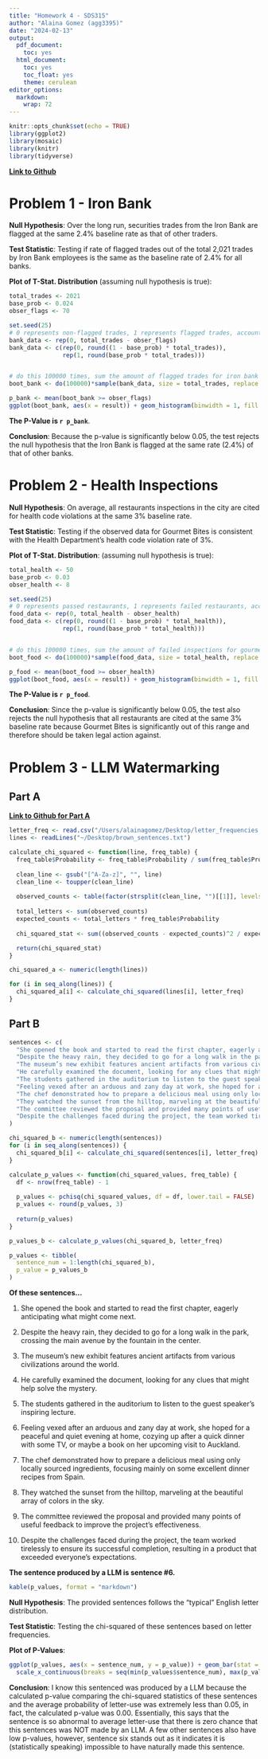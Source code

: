 ```yaml
---
title: "Homework 4 - SDS315"
author: "Alaina Gomez (agg3395)"
date: "2024-02-13"
output:
  pdf_document:
    toc: yes
  html_document:
    toc: yes
    toc_float: yes
    theme: cerulean
editor_options: 
  markdown: 
    wrap: 72
---
```


```r
knitr::opts_chunk$set(echo = TRUE)
library(ggplot2)
library(mosaic)
library(knitr)
library(tidyverse)
```

\newpage

[**Link to Github**](https://github.com/AlainaGomez/Homework-5---SDS315)

# Problem 1 - Iron Bank

**Null Hypothesis**: Over the long run, securities trades from the Iron
Bank are flagged at the same 2.4% baseline rate as that of other
traders.

**Test Statistic**: Testing if rate of flagged trades out of the total
2,021 trades by Iron Bank employees is the same as the baseline rate of
2.4% for all banks.

**Plot of T-Stat. Distribution** (assuming null hypothesis is true):

```r
total_trades <- 2021
base_prob <- 0.024
obser_flags <- 70

set.seed(25)
# 0 represents non-flagged trades, 1 represents flagged trades, account for baseline probability
bank_data <- rep(0, total_trades - obser_flags)
bank_data <- c(rep(0, round((1 - base_prob) * total_trades)), 
               rep(1, round(base_prob * total_trades)))


# do this 100000 times, sum the amount of flagged trades for iron bank
boot_bank <- do(100000)*sample(bank_data, size = total_trades, replace = TRUE) %>% sum()
```

```r
p_bank <- mean(boot_bank >= obser_flags)
ggplot(boot_bank, aes(x = result)) + geom_histogram(binwidth = 1, fill = "grey", color = "black") + theme_minimal() + labs(x = "Flagged Trades", y = "Count", title = "Bootstrapped Distribution of Flagged Trades (Iron Bank)") +  geom_vline(xintercept = 70, linetype = "dashed", color = "black")
```

**The P-Value is `r p_bank`**.

**Conclusion**: Because the p-value is significantly below 0.05, the
test rejects the null hypothesis that the Iron Bank is flagged at the
same rate (2.4%) of that of other banks.

\newpage

# Problem 2 - Health Inspections

**Null Hypothesis**: On average, all restaurants inspections in the city
are cited for health code violations at the same 3% baseline rate.

**Test Statistic**: Testing if the observed data for Gourmet Bites is
consistent with the Health Department's health code violation rate of
3%.

**Plot of T-Stat. Distribution**: (assuming null hypothesis is true):

```r
total_health <- 50
base_prob <- 0.03
obser_health <- 8

set.seed(25)
# 0 represents passed restaurants, 1 represents failed restaurants, accounting for baseline probability
food_data <- rep(0, total_health - obser_health)
food_data <- c(rep(0, round((1 - base_prob) * total_health)), 
               rep(1, round(base_prob * total_health)))


# do this 100000 times, sum the amount of failed inspections for gourmet bites
boot_food <- do(100000)*sample(food_data, size = total_health, replace = TRUE) %>% sum()
```

```r
p_food <- mean(boot_food >= obser_health)
ggplot(boot_food, aes(x = result)) + geom_histogram(binwidth = 1, fill = "grey", color = "black") + theme_minimal() + geom_vline(xintercept = 8, linetype = "dashed", color = "black") + labs(x = "Number of Health Code Violations", y = "Count", title = "Bootstrapped Distribution of Health Code Violations (Gourmet Bites)")
```

**The P-Value is `r p_food`**.

**Conclusion**: Since the p-value is significantly below 0.05, the test
also rejects the null hypothesis that all restaurants are cited at the
same 3% baseline rate because Gourmet Bites is significantly out of this
range and therefore should be taken legal action against.

\newpage

# Problem 3 - LLM Watermarking

## Part A

[**Link to Github for Part A**](https://github.com/AlainaGomez/Homework-5---SDS315)

```r
letter_freq <- read.csv("/Users/alainagomez/Desktop/letter_frequencies.csv")
lines <- readLines("~/Desktop/brown_sentences.txt")

calculate_chi_squared <- function(line, freq_table) {
  freq_table$Probability <- freq_table$Probability / sum(freq_table$Probability)
  
  clean_line <- gsub("[^A-Za-z]", "", line)
  clean_line <- toupper(clean_line)
  
  observed_counts <- table(factor(strsplit(clean_line, "")[[1]], levels = freq_table$Letter))
  
  total_letters <- sum(observed_counts)
  expected_counts <- total_letters * freq_table$Probability
  
  chi_squared_stat <- sum((observed_counts - expected_counts)^2 / expected_counts)

  return(chi_squared_stat)
}

chi_squared_a <- numeric(length(lines))

for (i in seq_along(lines)) {
  chi_squared_a[i] <- calculate_chi_squared(lines[i], letter_freq)
}
```

## Part B

```r
sentences <- c(
  "She opened the book and started to read the first chapter, eagerly anticipating what might come next.",
  "Despite the heavy rain, they decided to go for a long walk in the park, crossing the main avenue by the fountain in the center.",
  "The museum’s new exhibit features ancient artifacts from various civilizations around the world.",
  "He carefully examined the document, looking for any clues that might help solve the mystery.",
  "The students gathered in the auditorium to listen to the guest speaker’s inspiring lecture.",
  "Feeling vexed after an arduous and zany day at work, she hoped for a peaceful and quiet evening at home, cozying up after a quick dinner with some TV, or maybe a book on her upcoming visit to Auckland.",
  "The chef demonstrated how to prepare a delicious meal using only locally sourced ingredients, focusing mainly on some excellent dinner recipes from Spain.",
  "They watched the sunset from the hilltop, marveling at the beautiful array of colors in the sky.",
  "The committee reviewed the proposal and provided many points of useful feedback to improve the project’s effectiveness.",
  "Despite the challenges faced during the project, the team worked tirelessly to ensure its successful completion, resulting in a product that exceeded everyone’s expectations."
)

chi_squared_b <- numeric(length(sentences))
for (i in seq_along(sentences)) {
  chi_squared_b[i] <- calculate_chi_squared(sentences[i], letter_freq)
}

calculate_p_values <- function(chi_squared_values, freq_table) {
  df <- nrow(freq_table) - 1
  
  p_values <- pchisq(chi_squared_values, df = df, lower.tail = FALSE)
  p_values <- round(p_values, 3)
  
  return(p_values)
}

p_values_b <- calculate_p_values(chi_squared_b, letter_freq)

p_values <- tibble(
  sentence_num = 1:length(chi_squared_b),
  p_value = p_values_b
)
```

**Of these sentences...**

1.  She opened the book and started to read the first chapter, eagerly
    anticipating what might come next.

2.  Despite the heavy rain, they decided to go for a long walk in the
    park, crossing the main avenue by the fountain in the center.

3.  The museum's new exhibit features ancient artifacts from various
    civilizations around the world.

4.  He carefully examined the document, looking for any clues that might
    help solve the mystery.

5.  The students gathered in the auditorium to listen to the guest
    speaker's inspiring lecture.

6.  Feeling vexed after an arduous and zany day at work, she hoped for a
    peaceful and quiet evening at home, cozying up after a quick dinner
    with some TV, or maybe a book on her upcoming visit to Auckland.

7.  The chef demonstrated how to prepare a delicious meal using only
    locally sourced ingredients, focusing mainly on some excellent
    dinner recipes from Spain.

8.  They watched the sunset from the hilltop, marveling at the beautiful
    array of colors in the sky.

9.  The committee reviewed the proposal and provided many points of
    useful feedback to improve the project's effectiveness.

10. Despite the challenges faced during the project, the team worked
    tirelessly to ensure its successful completion, resulting in a
    product that exceeded everyone's expectations.

**The sentence produced by a LLM is sentence #6.**

```r
kable(p_values, format = "markdown")
```

\newpage

**Null Hypothesis**: The provided sentences follows the "typical"
English letter distribution.

**Test Statistic**: Testing the chi-squared of these sentences based on
letter frequencies.

**Plot of P-Values**:

```r
ggplot(p_values, aes(x = sentence_num, y = p_value)) + geom_bar(stat = "identity") +
  scale_x_continuous(breaks = seq(min(p_values$sentence_num), max(p_values$sentence_num), by = 1)) + labs(x = "Sentence Number", y = "P-Value", title = "P-Value for Given Sentences") + theme_minimal()
```

**Conclusion**: I know this sentenced was produced by a LLM because the
calculated p-value comparing the chi-squared statistics of these
sentences and the average probability of letter-use was extremely less
than 0.05, in fact, the calculated p-value was 0.00. Essentially, this
says that the sentence is so abnormal to average letter-use that there
is zero chance that this sentences was NOT made by an LLM. A few other
sentences also have low p-values, however, sentence six stands out as it
indicates it is (statistically speaking) impossible to have naturally
made this sentence.
